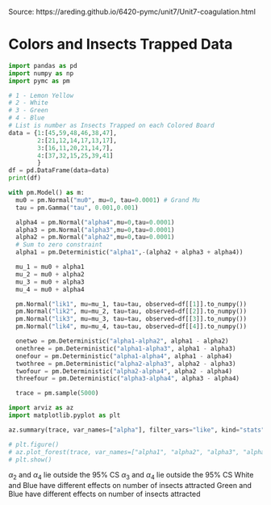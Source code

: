 Source: https://areding.github.io/6420-pymc/unit7/Unit7-coagulation.html

# Colors and Insects Trapped Data
```python
import pandas as pd
import numpy as np
import pymc as pm

# 1 - Lemon Yellow
# 2 - White
# 3 - Green
# 4 - Blue
# List is number as Insects Trapped on each Colored Board
data = {1:[45,59,48,46,38,47],
        2:[21,12,14,17,13,17],
        3:[16,11,20,21,14,7],
        4:[37,32,15,25,39,41]
        }
df = pd.DataFrame(data=data)
print(df)
```


```python

with pm.Model() as m:
  mu0 = pm.Normal("mu0", mu=0, tau=0.0001) # Grand Mu
  tau = pm.Gamma("tau", 0.001,0.001)

  alpha4 = pm.Normal("alpha4",mu=0,tau=0.0001)
  alpha3 = pm.Normal("alpha3",mu=0,tau=0.0001)
  alpha2 = pm.Normal("alpha2",mu=0,tau=0.0001)
  # Sum to zero constraint
  alpha1 = pm.Deterministic("alpha1",-(alpha2 + alpha3 + alpha4))

  mu_1 = mu0 + alpha1
  mu_2 = mu0 + alpha2
  mu_3 = mu0 + alpha3
  mu_4 = mu0 + alpha4

  pm.Normal("lik1", mu=mu_1, tau=tau, observed=df[[1]].to_numpy())
  pm.Normal("lik2", mu=mu_2, tau=tau, observed=df[[2]].to_numpy())
  pm.Normal("lik3", mu=mu_3, tau=tau, observed=df[[3]].to_numpy())
  pm.Normal("lik4", mu=mu_4, tau=tau, observed=df[[4]].to_numpy())

  onetwo = pm.Deterministic("alpha1-alpha2", alpha1 - alpha2)
  onethree = pm.Deterministic("alpha1-alpha3", alpha1 - alpha3)
  onefour = pm.Deterministic("alpha1-alpha4", alpha1 - alpha4)
  twothree = pm.Deterministic("alpha2-alpha3", alpha2 - alpha3)
  twofour = pm.Deterministic("alpha2-alpha4", alpha2 - alpha4)
  threefour = pm.Deterministic("alpha3-alpha4", alpha3 - alpha4)

  trace = pm.sample(5000)
```


```python
import arviz as az
import matplotlib.pyplot as plt

az.summary(trace, var_names=["alpha"], filter_vars="like", kind="stats")

# plt.figure()
# az.plot_forest(trace, var_names=["alpha1", "alpha2", "alpha3", "alpha4"], combined=True)
# plt.show()
```

$\alpha_2$ and $\alpha_4$ lie outside the 95% CS
$\alpha_3$ and $\alpha_4$ lie outside the 95% CS
White and Blue have different effects on number of insects attracted
Green and Blue have different effects on number of insects attracted

